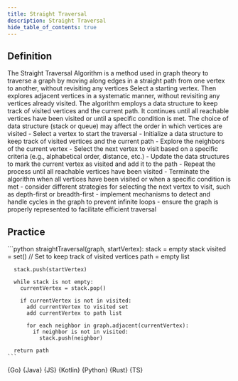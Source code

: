 ```yaml
---
title: Straight Traversal
description: Straight Traversal
hide_table_of_contents: true
---
```





## Definition

<Tabs>
  <TabItem value="definition" label="Definition">
    The Straight Traversal Algorithm is a method used in graph theory to traverse a graph by moving along edges in a straight path from one vertex to another, without revisiting any vertices
  </TabItem>
  <TabItem value="how" label="Explanation">
    Select a starting vertex. Then explores adjacent vertices in a systematic manner, without revisiting any vertices already visited. The algorithm employs a data structure to keep track of visited vertices and the current path. It continues until all reachable vertices have been visited or until a specific condition is met. The choice of data structure (stack or queue) may affect the order in which vertices are visited
  </TabItem>
  <TabItem value="guidance" label="Guidance">
    - Select a vertex to start the traversal
    - Initialize a data structure to keep track of visited vertices and the current path
      - Explore the neighbors of the current vertex
      - Select the next vertex to visit based on a specific criteria (e.g., alphabetical order, distance, etc.)
      - Update the data structures to mark the current vertex as visited and add it to the path
      - Repeat the process until all reachable vertices have been visited
    - Terminate the algorithm when all vertices have been visited or when a specific condition is met
  </TabItem>
  <TabItem value="tips" label="Tips">
    - consider different strategies for selecting the next vertex to visit, such as depth-first or breadth-first
    - implement mechanisms to detect and handle cycles in the graph to prevent infinite loops
    - ensure the graph is properly represented to facilitate efficient traversal
  </TabItem>
</Tabs>

## Practice

<Tabs>
  <TabItem value="practice" label="Practice">
    ```python
    straightTraversal(graph, startVertex):
      stack = empty stack
      visited = set() // Set to keep track of visited vertices
      path = empty list

      stack.push(startVertex)

      while stack is not empty:
        currentVertex = stack.pop()

        if currentVertex is not in visited:
          add currentVertex to visited set
          add currentVertex to path list

          for each neighbor in graph.adjacent(currentVertex):
            if neighbor is not in visited:
              stack.push(neighbor)

      return path
    ```
  </TabItem>
  <TabItem value="solution" label="Solution">
    <Tabs queryString="code">
      <TabItem
        value="go"
        label=""
        attributes={{ title: "Go Lang", className: "code_lang go m" }}
      >
        <CodeBlock language="go">{Go}</CodeBlock>
      </TabItem>
      <TabItem
        value="java"
        label=""
        attributes={{ title: "Java", className: "code_lang java m" }}
      >
        <CodeBlock language="java">{Java}</CodeBlock>
      </TabItem>
      <TabItem
        value="js"
        label=""
        attributes={{ title: "JavaScript", className: "code_lang js m" }}
      >
        <CodeBlock language="js">{JS}</CodeBlock>
      </TabItem>
      <TabItem
        value="kotlin"
        label=""
        attributes={{ title: "Kotlin", className: "code_lang kotlin m" }}
      >
        <CodeBlock language="kotlin">{Kotlin}</CodeBlock>
      </TabItem>
      <TabItem
        value="python"
        label=""
        attributes={{ title: "Python", className: "code_lang python m" }}
      >
        <CodeBlock language="python">{Python}</CodeBlock>
      </TabItem>
      <TabItem
        value="rust"
        label=""
        attributes={{ title: "Rust", className: "code_lang rust m" }}
      >
        <CodeBlock language="rust">{Rust}</CodeBlock>
      </TabItem>
      <TabItem
        value="ts"
        label=""
        attributes={{ title: "TypeScript", className: "code_lang ts m" }}
      >
        <CodeBlock language="ts">{TS}</CodeBlock>
      </TabItem>
    </Tabs>
  </TabItem>
</Tabs>
